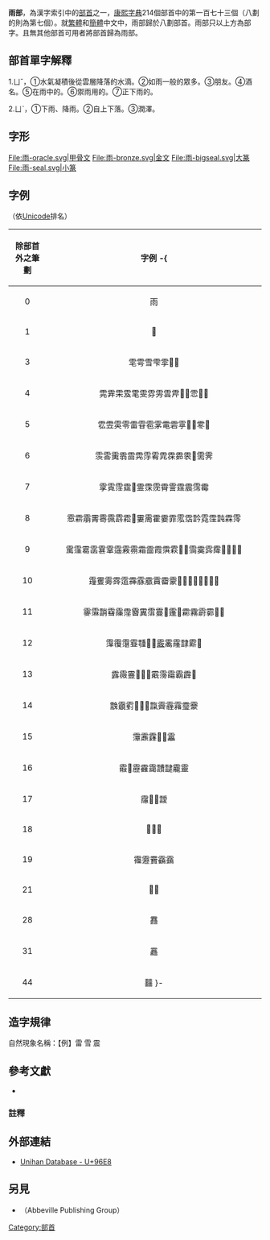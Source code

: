 {{Kangxi Radical Infobox|173|uni=96E8
|meaning=[[雨|雨]]
|prev=隹
|next=青
|pny= yǔ
|bopo= ㄩˇ
|wade= yü3
|jyutping= jyu5, jyu6
|yale= yu5
|hi= ウ, あめ u, ame
|kanji= 雨冠 amekanmuri<ref name="kanjibox">{{cite web |url=http://www15.atpages.jp/sa2700v/parts_name.htm |title=Kanji Box - Radicals list with names |access-date=2011-04-07 }}</ref><br>(あめかんむり)
|hang= 비 bi
|hanja= 우 u
|hanviet= vũ
}}

'''雨部'''，為漢字索引中的[[部首|部首]]之一，[[康熙字典|康熙字典]]214個部首中的第一百七十三個（八劃的則為第七個）。就[[繁體|繁體]]和[[簡體|簡體]]中文中，雨部歸於八劃部首。雨部只以上方為部字。且無其他部首可用者將部首歸為雨部。

== 部首單字解釋 ==

1.ㄩˇ，①水氣凝積後從雲層降落的水滴。②如雨一般的眾多。③朋友。④酒名。⑤在雨中的。⑥禦雨用的。⑦正下雨的。

2.ㄩˋ，①下雨、降雨。②自上下落。③潤澤。

== 字形 ==
<gallery>
File:雨-oracle.svg|甲骨文
File:雨-bronze.svg|金文
File:雨-bigseal.svg|大篆
File:雨-seal.svg|小篆
</gallery>

==字例==
（依[[Unicode|Unicode]]排名）
{| class="wikitable"
! align="center"width="15%"| 除部首外之筆劃
! align="center"width="85%"| 字例
-{
|----
| 0 ||  雨
|----
| 1 || 𩁶
|----
| 3 || 䨋雩雪雫𩁹𩂀𩂁
|----
| 4 || 䨌䨍雬雭雮雯雰雱雲𩂋𩂏𩂄𩂈𩂐𩂑
|----
| 5 || 䨎雴雵零雷雸雹雺電雼雽𩂠𩂟𩂓𩂕
|----
| 6 || 䨏䨐䨑䨒䨓䨔䨕䨖雿𩂯𩂰𩂱𩂶需霁
|----
| 7 || 䨗䨘䨙𩃀𩃎霊霂霃霄霅霆震霈霉
|----
| 8 || 䨚䨛䨜䨝𩃤𩃥𩃬𩃭𩃳霋霌霍霎霏霐霑霒霓霔霕霖霗
|----
| 9 || 䨞䨟䨠䨡䨢䨣䨤霚霛霜霝霞霟𩄍𩄎𩄏霘霙霠𩄐𩄑𩄒𩄓𩄔
|----
| 10 || 䨪䨥䨦䨧䨨䨩霡霢霣霤霥𩄨𩄰𩄱𩄲𩄳𩄴𩄵𩄶
|----
| 11 || 䨫䨬䨭䨮䨯霪霫霬𩄼𩅍𩅚𩅛𩅜霦霧霨霩𩅘𩅙
|----
| 12 || 䨰䨱霮霯𩅞𩅺𩅻[[霰|霰]]霱霳霴𩅰𩅹
|----
| 13 || 露霺霻𩆋𩆍𩆏霵霶霷霸霹𩆐
|----
| 14 || 䨲䨳䨴𩆠𩆡𩆢霼霽霾霿𩆜靀
|----
| 15 || 䨵䨶𩆨𩆪𩆬靁
|----
| 16 || 䨷𩆴靂靃靄靅靆靇靈
|----
| 17 || 䨸𩆷𩆾靉
|----
| 18 || 𩇅𩇆靊
|----
| 19 || 䨹靋靌靍靎
|----
| 21 || 𩇍靏
|----
| 28 || 䨺
|----
| 31 || 靐
|----
| 44 || 䨻
}-
|}

== 造字規律 ==
自然現象名稱：【例】雷 雪 震

==參考文獻==
{{refbegin}}
*{{cite book|last= Fazzioli |first= Edoardo |others= calligraphy by Rebecca Hon Ko |title= Chinese calligraphy : from pictograph to ideogram : the history of 214 essential Chinese/Japanese characters |url= https://archive.org/details/chinesecalligrap0000fazz |year= 1987 |publisher= [[Abbeville_Publishing_Group_(Abbeville_Press,_Inc.)|Abbeville Press]] |location= New York |isbn= 0-89659-774-1 }}
{{refend}}

=== 註釋 ===
{{Reflist}}

==外部連結==
*[https://www.unicode.org/cgi-bin/GetUnihanData.pl?codepoint=96E8 Unihan Database - U+96E8]

==另見==
{{wiktionary|雨}}
*{{le|阿比維爾出版集團|Abbeville Publishing Group}}（Abbeville Publishing Group）

{{康熙部首}}
{{简体中文部首}}

[[Category:部首|Category:部首]]